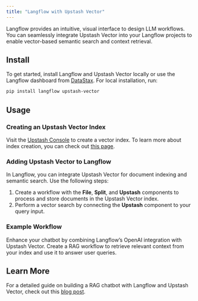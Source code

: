 ```yaml
---
title: "Langflow with Upstash Vector"
---
```

Langflow provides an intuitive, visual interface to design LLM workflows. You can seamlessly integrate Upstash Vector into your Langflow projects to enable vector-based semantic search and context retrieval.
## Install
To get started, install Langflow and Upstash Vector locally or use the Langflow dashboard from [DataStax](https://www.datastax.com/products/langflow). For local installation, run:
```bash
pip install langflow upstash-vector
```
## Usage
### Creating an Upstash Vector Index
Visit the [Upstash Console](https://console.upstash.com/vector) to create a vector index. To learn more about index creation, you can check out [this page](https://docs.upstash.com/vector/overall/getstarted).
### Adding Upstash Vector to Langflow
In Langflow, you can integrate Upstash Vector for document indexing and semantic search. Use the following steps:
1. Create a workflow with the **File**, **Split**, and **Upstash** components to process and store documents in the Upstash Vector index.
2. Perform a vector search by connecting the **Upstash** component to your query input.
### Example Workflow
Enhance your chatbot by combining Langflow’s OpenAI integration with Upstash Vector. Create a RAG workflow to retrieve relevant context from your index and use it to answer user queries.
## Learn More
For a detailed guide on building a RAG chatbot with Langflow and Upstash Vector, check out this [blog post](https://upstash.com/blog/langflow-upstash-vector).